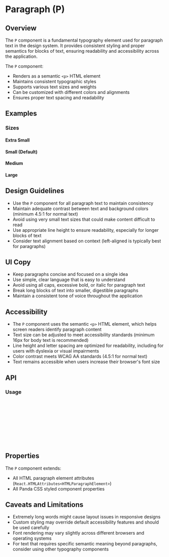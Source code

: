 

<Meta of={Stories} />

# Paragraph (P)

<Source language="jsx" code="import { P } from '@rypak/ui'" />

## Overview

The `P` component is a fundamental typography element used for paragraph text in
the design system. It provides consistent styling and proper semantics for
blocks of text, ensuring readability and accessibility across the application.

The `P` component:

- Renders as a semantic `<p>` HTML element
- Maintains consistent typographic styles
- Supports various text sizes and weights
- Can be customized with different colors and alignments
- Ensures proper text spacing and readability

## Examples

### Sizes

#### Extra Small

<Canvas of={Stories.ExtraSmall} />

#### Small (Default)

<Canvas of={Stories.Small} />

#### Medium

<Canvas of={Stories.Medium} />

#### Large

<Canvas of={Stories.Large} />

## Design Guidelines

- Use the `P` component for all paragraph text to maintain consistency
- Maintain adequate contrast between text and background colors (minimum 4.5:1
  for normal text)
- Avoid using very small text sizes that could make content difficult to read
- Use appropriate line height to ensure readability, especially for longer
  blocks of text
- Consider text alignment based on context (left-aligned is typically best for
  paragraphs)

## UI Copy

- Keep paragraphs concise and focused on a single idea
- Use simple, clear language that is easy to understand
- Avoid using all caps, excessive bold, or italic for paragraph text
- Break long blocks of text into smaller, digestible paragraphs
- Maintain a consistent tone of voice throughout the application

## Accessibility

- The `P` component uses the semantic `<p>` HTML element, which helps screen
  readers identify paragraph content
- Text size can be adjusted to meet accessibility standards (minimum 16px for
  body text is recommended)
- Line height and letter spacing are optimized for readability, including for
  users with dyslexia or visual impairments
- Color contrast meets WCAG AA standards (4.5:1 for normal text)
- Text remains accessible when users increase their browser's font size

## API

### Usage

```jsx
import { P } from '@rypak/ui';

function MyComponent() {
  return (
    <P size="md">
      This is a paragraph of text that demonstrates the P component.
    </P>
  );
}
```

## Properties

The `P` component extends:

- All HTML paragraph element attributes
  (`React.HTMLAttributes<HTMLParagraphElement>`)
- All Panda CSS styled component properties

<ArgTypes of={Stories} />

## Caveats and Limitations

- Extremely long words might cause layout issues in responsive designs
- Custom styling may override default accessibility features and should be used
  carefully
- Font rendering may vary slightly across different browsers and operating
  systems
- For text that requires specific semantic meaning beyond paragraphs, consider
  using other typography components
